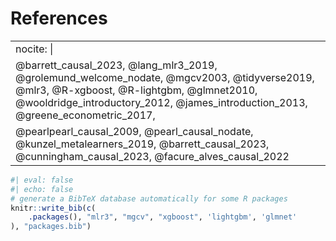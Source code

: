 
# References

---
nocite: |
  @barrett_causal_2023, @lang_mlr3_2019, @grolemund_welcome_nodate, @mgcv2003, @tidyverse2019, @mlr3, @R-xgboost, @R-lightgbm, @glmnet2010, @wooldridge_introductory_2012, @james_introduction_2013, @greene_econometric_2017,
  @pearlpearl_causal_2009, @pearl_causal_nodate, @kunzel_metalearners_2019, @barrett_causal_2023, @cunningham_causal_2023, @facure_alves_causal_2022
---

::: {#refs}
:::


```r
#| eval: false
#| echo: false
# generate a BibTeX database automatically for some R packages
knitr::write_bib(c(
    .packages(), "mlr3", "mgcv", "xgboost", 'lightgbm', 'glmnet'
), "packages.bib")
```


